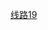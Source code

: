 {{鐵道路線 | lua=1
 | 模板名稱 = 北京地铁19号线
 | 名稱 = [[北京地铁19号线]]
 | 代表色 = {{北京地铁颜色|19}}
 | Logo = 
 | 铁道系统 = 北京地铁
 | 車站列表 =  牡丹园 ~ ''北太平庄'' ~ 积水潭 ~ ''平安里'' ~ ''太平桥'' ~ 牛街 ~ ''景风门'' ~ 草桥 ~ 新发地 ~ 新宫
}}<noinclude>
[[Category:北京地鐵模板|线路19]]
</noinclude>